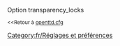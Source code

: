 {{fr/Amorce}}
Option transparency_locks

<small><<Retour à [[fr/Archive/Manual/Settings/Openttd.cfg|openttd.cfg]]</small>
[[Category:fr/Réglages et préférences]]